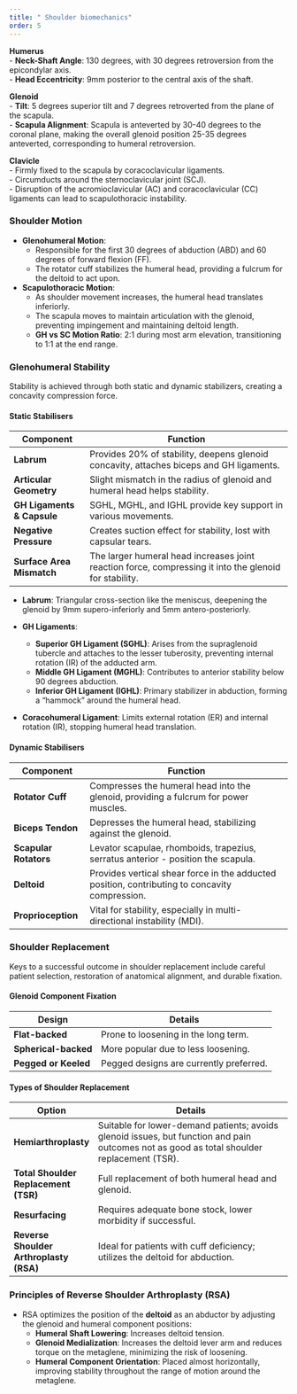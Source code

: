 ```yaml
---
title: " Shoulder biomechanics"
order: 5
---
```


**Humerus**\
- **Neck-Shaft Angle**: 130 degrees, with 30 degrees retroversion from the epicondylar axis.\
- **Head Eccentricity**: 9mm posterior to the central axis of the shaft.

**Glenoid**\
- **Tilt**: 5 degrees superior tilt and 7 degrees retroverted from the plane of the scapula.\
- **Scapula Alignment**: Scapula is anteverted by 30-40 degrees to the coronal plane, making the overall glenoid position 25-35 degrees anteverted, corresponding to humeral retroversion.

**Clavicle**\
- Firmly fixed to the scapula by coracoclavicular ligaments.\
- Circumducts around the sternoclavicular joint (SCJ).\
- Disruption of the acromioclavicular (AC) and coracoclavicular (CC) ligaments can lead to scapulothoracic instability.

### Shoulder Motion

-   **Glenohumeral Motion**:
    -   Responsible for the first 30 degrees of abduction (ABD) and 60 degrees of forward flexion (FF).
    -   The rotator cuff stabilizes the humeral head, providing a fulcrum for the deltoid to act upon.
-   **Scapulothoracic Motion**:
    -   As shoulder movement increases, the humeral head translates inferiorly.
    -   The scapula moves to maintain articulation with the glenoid, preventing impingement and maintaining deltoid length.\
    -   **GH vs SC Motion Ratio**: 2:1 during most arm elevation, transitioning to 1:1 at the end range.

### Glenohumeral Stability

Stability is achieved through both static and dynamic stabilizers, creating a concavity compression force.

#### Static Stabilisers

| **Component** | **Function** |
|--------------------|----------------------------------------------------|
| **Labrum** | Provides 20% of stability, deepens glenoid concavity, attaches biceps and GH ligaments. |
| **Articular Geometry** | Slight mismatch in the radius of glenoid and humeral head helps stability. |
| **GH Ligaments & Capsule** | SGHL, MGHL, and IGHL provide key support in various movements. |
| **Negative Pressure** | Creates suction effect for stability, lost with capsular tears. |
| **Surface Area Mismatch** | The larger humeral head increases joint reaction force, compressing it into the glenoid for stability. |

-   **Labrum**: Triangular cross-section like the meniscus, deepening the glenoid by 9mm supero-inferiorly and 5mm antero-posteriorly.

-   **GH Ligaments**:

    -   **Superior GH Ligament (SGHL)**: Arises from the supraglenoid tubercle and attaches to the lesser tuberosity, preventing internal rotation (IR) of the adducted arm.
    -   **Middle GH Ligament (MGHL)**: Contributes to anterior stability below 90 degrees abduction.
    -   **Inferior GH Ligament (IGHL)**: Primary stabilizer in abduction, forming a "hammock" around the humeral head.

-   **Coracohumeral Ligament**: Limits external rotation (ER) and internal rotation (IR), stopping humeral head translation.

#### Dynamic Stabilisers

| **Component** | **Function** |
|--------------------|----------------------------------------------------|
| **Rotator Cuff** | Compresses the humeral head into the glenoid, providing a fulcrum for power muscles. |
| **Biceps Tendon** | Depresses the humeral head, stabilizing against the glenoid. |
| **Scapular Rotators** | Levator scapulae, rhomboids, trapezius, serratus anterior - position the scapula. |
| **Deltoid** | Provides vertical shear force in the adducted position, contributing to concavity compression. |
| **Proprioception** | Vital for stability, especially in multi-directional instability (MDI). |

### Shoulder Replacement

Keys to a successful outcome in shoulder replacement include careful patient selection, restoration of anatomical alignment, and durable fixation.

#### Glenoid Component Fixation

| **Design**           | **Details**                             |
|----------------------|-----------------------------------------|
| **Flat-backed**      | Prone to loosening in the long term.    |
| **Spherical-backed** | More popular due to less loosening.     |
| **Pegged or Keeled** | Pegged designs are currently preferred. |

#### Types of Shoulder Replacement

| **Option** | **Details** |
|-------------------|-----------------------------------------------------|
| **Hemiarthroplasty** | Suitable for lower-demand patients; avoids glenoid issues, but function and pain outcomes not as good as total shoulder replacement (TSR). |
| **Total Shoulder Replacement (TSR)** | Full replacement of both humeral head and glenoid. |
| **Resurfacing** | Requires adequate bone stock, lower morbidity if successful. |
| **Reverse Shoulder Arthroplasty (RSA)** | Ideal for patients with cuff deficiency; utilizes the deltoid for abduction. |

### Principles of Reverse Shoulder Arthroplasty (RSA)

-   RSA optimizes the position of the **deltoid** as an abductor by adjusting the glenoid and humeral component positions:
    -   **Humeral Shaft Lowering**: Increases deltoid tension.
    -   **Glenoid Medialization**: Increases the deltoid lever arm and reduces torque on the metaglene, minimizing the risk of loosening.
    -   **Humeral Component Orientation**: Placed almost horizontally, improving stability throughout the range of motion around the metaglene.
